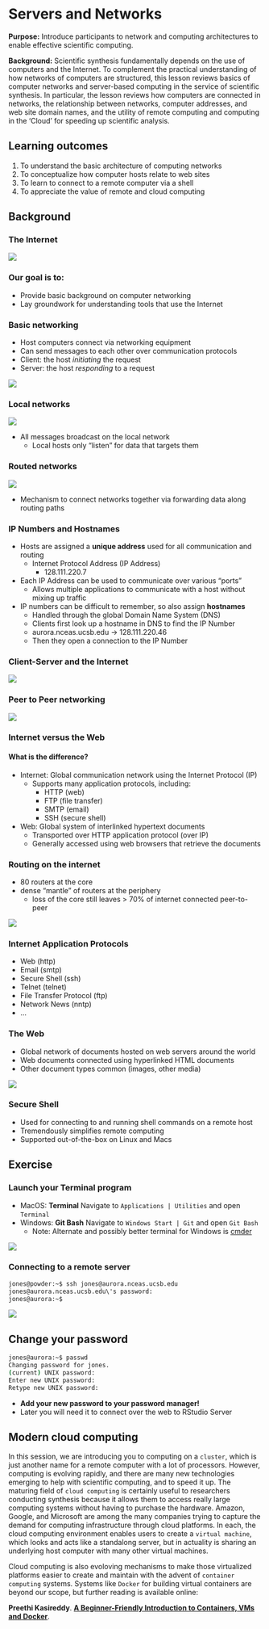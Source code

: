 # Servers and Networks

**Purpose:** 
Introduce participants to network and computing architectures to enable effective scientific computing.

**Background:**
Scientific synthesis fundamentally depends on the use of computers and the Internet. To complement the 
practical understanding of how networks of computers are structured, this lesson reviews basics
of computer networks and server-based computing in the service of scientific synthesis.  In particular,
the lesson reviews how computers are connected in networks, the relationship between 
networks, computer addresses, and web site domain names, and the utility of
remote computing and computing in the 'Cloud' for speeding up scientific analysis.

## Learning outcomes
1. To understand the basic architecture of computing networks
2. To conceptualize how computer hosts relate to web sites
3. To learn to connect to a remote computer via a shell
4. To appreciate the value of remote and cloud computing

## Background

### The Internet

![](./images/internet-1024x1024.png)

### Our goal is to:

* Provide basic background on computer networking 
* Lay groundwork for understanding tools that use the Internet

### Basic networking

* Host computers connect via networking equipment
* Can send messages to each other over communication protocols
* Client: the host *initiating* the request
* Server: the host *responding* to a request

![](./images/tcp_ports.jpg)


### Local networks

![](./images/client-server-network.png)

- All messages broadcast on the local network
    - Local hosts only "listen" for data that targets them

### Routed networks

![](./images/routers_archs.png)

* Mechanism to connect networks together via forwarding data along routing paths


### IP Numbers and Hostnames

* Hosts are assigned a **unique address** used for all communication and routing
    - Internet Protocol Address (IP Address)
        - 128.111.220.7
* Each IP Address can be used to communicate over various "ports"
    - Allows multiple applications to communicate with a host without mixing up traffic

* IP numbers can be difficult to remember, so also assign **hostnames**
    - Handled through the global Domain Name System (DNS)
    - Clients first look up a hostname in DNS to find the IP Number
    - aurora.nceas.ucsb.edu -> 128.111.220.46
    - Then they open a connection to the IP Number


### Client-Server and the Internet

![](./images/client-server.png)

### Peer to Peer networking

![](./images/p2p-network.png)


### Internet versus the Web

#### What is the difference?

* Internet: Global communication network using the Internet Protocol (IP)
    - Supports many application protocols, including:
        - HTTP (web)
        - FTP (file transfer)
        - SMTP (email)
        - SSH (secure shell)

* Web: Global system of interlinked hypertext documents
    - Transported over HTTP application protocol (over IP)
    - Generally accessed using web browsers that retrieve the documents

### Routing on the internet

* 80 routers at the core
* dense "mantle" of routers at the periphery
    - loss of the core still leaves > 70% of internet connected peer-to-peer

![](./images/internet-core.jpg)

### Internet Application Protocols

* Web (http)
* Email (smtp)
* Secure Shell (ssh)
* Telnet (telnet)
* File Transfer Protocol (ftp)
* Network News (nntp)
* ...

### The Web

* Global network of documents hosted on web servers around the world
* Web documents connected using hyperlinked HTML documents
* Other document types common (images, other media)

![](./images/img_HTTP_request.png)

### Secure Shell

* Used for connecting to and running shell commands on a remote host
* Tremendously simplifies remote computing
* Supported out-of-the-box on Linux and Macs

## Exercise

### Launch your Terminal program

- MacOS: __Terminal__ Navigate to `Applications | Utilities` and open `Terminal`
- Windows: __Git Bash__ Navigate to `Windows Start | Git` and open `Git Bash`
    - Note: Alternate and possibly better terminal for Windows is [cmder](http://cmder.net/)

![](./images/terminal-powder.png)


### Connecting to a remote server

```bash
jones@powder:~$ ssh jones@aurora.nceas.ucsb.edu
jones@aurora.nceas.ucsb.edu\'s password: 
jones@aurora:~$ 
```

![](./images/terminal-aurora.png)

## Change your password

```bash
jones@aurora:~$ passwd
Changing password for jones.
(current) UNIX password: 
Enter new UNIX password: 
Retype new UNIX password: 
```

- **Add your new password to your password manager!**
- Later you will need it to connect over the web to RStudio Server

## Modern cloud computing
In this session, we are introducing you to computing on a `cluster`, which is
just another name for a remote computer with a lot of processors. However,
computing is evolving rapidly, and there are many new technologies emerging to
help with scientific computing, and to speed it up. The maturing field of 
`cloud computing` is certainly useful to researchers conducting synthesis because
it allows them to access really large computing systems without having to purchase
the hardware.  Amazon, Google, and Microsoft are among the many companies trying
to capture the demand for computing infrastructure through cloud platforms. In each,
the cloud computing environment enables users to create a `virtual machine`, which
looks and acts like a standalong server, but in actuality is sharing an underlying
host computer with many other virtual machines.

Cloud computing is also evoloving mechanisms to make those virtualized platforms
easier to create and maintain with the advent of `container computing` systems.
Systems like `Docker` for building virtual containers are beyond our scope, but 
further reading is available online:

__Preethi Kasireddy__. [**A Beginner-Friendly Introduction to Containers, VMs 
    and Docker**](https://medium.freecodecamp.org/a-beginner-friendly-introduction-to-containers-vms-and-docker-79a9e3e119b).

